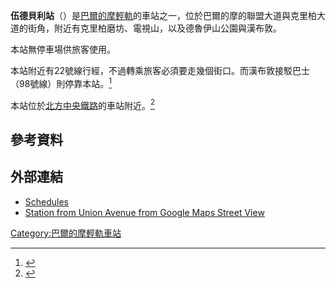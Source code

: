 {{Infobox station
| style=MTA Maryland Light Rail
| name=伍德貝利<br />{{lang|en|Woodberry}}
| type=[[巴爾的摩輕軌|巴爾的摩輕軌]]車站 
| image=Woodberry station, southbound view, February 2013.jpg
| image_caption=2013年2月伍德貝利站
| address=先尼卡大道3465號
| borough=[[馬里蘭州|馬里蘭州]][[巴爾的摩|巴爾的摩]]
| country=[[美國|美國]]
| coordinates={{coord|39.331559|-76.643511|type:railwaystation_region:US-MD|display=inline,title}}
| line=[[巴爾的摩輕軌|巴爾的摩輕軌]]
| other={{bus icon}} {{link-en|MTA馬里蘭22號線|Route 22 (MTA Maryland)|22}}、{{link-en|MTA馬里蘭98號線|Route 98 (MTA Maryland)|98}}<br/>{{link-en|瓊斯瀑布徑|Jones Falls Trail}}
| platform=2個[[側式月台|側式月台]]
| tracks=2條
| parking=
| bicycle=
| passengers=
| pass_year=
| pass_percent=
| pass_system=
| opened=
| rebuilt=
| ADA=
| code=
| owned={{link-en|馬里蘭交通管理局|Maryland Transit Administration}}
| zone=
| services=
{{s-rail|title=巴爾的摩輕軌}}
{{S-inop|[[北大道站|北大道站]]}}
{{s-line|巴爾的摩華盛頓國際機場線||#00B8E6}}
{{S-inop|[[冷泉巷站|冷泉巷站]]}}
{{new system|}}
{{S-inop|[[北大道站|北大道站]]}}
{{s-line|格蘭伯尼線||#FFFF00}}
{{S-inop|[[冷泉巷站|冷泉巷站]]}}
}}
'''伍德貝利站'''（{{lang-en|Woodberry station}}）是[[巴爾的摩輕軌|巴爾的摩輕軌]]的車站之一，位於巴爾的摩的聯盟大道與克里柏大道的街角，附近有克里柏磨坊、電視山，以及德魯伊山公園與漢布敦。

本站無停車場供旅客使用。

本站附近有22號線行經，不過轉乘旅客必須要走幾個街口。而漢布敦接駁巴士（98號線）則停靠本站。<ref>{{cite web|url=http://www.mtamaryland.com/services/lightrail/parking/ |title=Station list |deadurl=yes |archiveurl=https://web.archive.org/web/20080613204704/http://www.mtamaryland.com/services/lightrail/parking/ |archivedate=2008-06-13 }}</ref>


本站位於[[北方中央鐵路|北方中央鐵路]]的車站附近。<ref>{{Cite web|URL=http://en.wikipedia.org/wiki/File:PRR_1955_schedule.jpg|title=一張關於本站信息的報紙|access-date=2014-03-18|archive-date=2019-02-22|archive-url=https://web.archive.org/web/20190222193907/https://en.wikipedia.org/wiki/File:PRR_1955_schedule.jpg}}</ref> <!--If you know where to find a more reliable source, please add it -->

==參考資料==
{{reflist}}

==外部連結==
*[https://web.archive.org/web/20080702112220/http://mtamaryland.com/services/lightrail/schedule/ Schedules]
*[http://maps.google.com/maps?hl=en&ie=UTF8&ll=39.331819,-76.643627&spn=0.004133,0.013701&z=17&layer=c&cbll=39.331819,-76.643627&panoid=G4qTDsgZxUqMY66tVcuL5g&cbp=12,157.75,,0,3.59 Station from Union Avenue from Google Maps Street View]

{{巴爾的摩輕軌}}
[[Category:巴爾的摩輕軌車站|Category:巴爾的摩輕軌車站]]